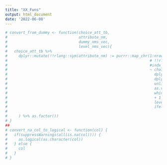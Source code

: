 ```yaml
---
title: "XX_Funs"
output: html_document
date: '2022-06-08'
---
```



```r
# convert_from_dummy <- function(choice_att_tb,
#                                attribute_nm,
#                                dummy_nms_vec,
#                                level_nms_vec){
#   choice_att_tb %>% 
#     dplyr::mutate(!!rlang::sym(attribute_nm) := purrr::map_chr(1:nrow(choice_att_tb),
#                                                                # !!rlang::sym(names_factor_atts_vec[.y]),
#                                                                #indx_nbr <- .y,
#                                                                ~ choice_att_tb %>%
#                                                                  dplyr::select(dummy_nms_vec) %>%
#                                                                  dplyr::slice(.x) %>%
#                                                                  unlist() %>%
#                                                                  as.vector() %>%
#                                                                  which() %>%
#                                                                  + 1 %>%
#                                                                  level_nms_vec[.] %>%
#                                                                  ifelse(identical(.,character(0)),level_nms_vec[1],.)
#                                                                
#     ) %>% as.factor())
# }
## 
# convert_na_col_to_logical <- function(col) {
#   if(suppressWarnings(all(is.na(col)))) {
#     as.logical(as.character(col))
#   } else {
#     col
#   }
# }

```
